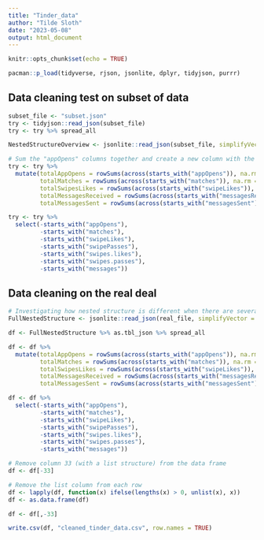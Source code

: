 ```yaml
---
title: "Tinder_data"
author: "Tilde Sloth"
date: "2023-05-08"
output: html_document
---
```


```r
knitr::opts_chunk$set(echo = TRUE)
```

```r
pacman::p_load(tidyverse, rjson, jsonlite, dplyr, tidyjson, purrr)
```

## Data cleaning test on subset of data
```r
subset_file <- "subset.json"
try <- tidyjson::read_json(subset_file)
try <- try %>% spread_all

NestedStructureOverview <- jsonlite::read_json(subset_file, simplifyVector = FALSE)

# Sum the "appOpens" columns together and create a new column with the total
try <- try %>%
  mutate(totalAppOpens = rowSums(across(starts_with("appOpens")), na.rm = TRUE), 
         totalMatches = rowSums(across(starts_with("matches")), na.rm = TRUE), 
         totalSwipesLikes = rowSums(across(starts_with("swipeLikes")), na.rm = TRUE), 
         totalMessagesReceived = rowSums(across(starts_with("messagesReceived")), na.rm = TRUE), 
         totalMessagesSent = rowSums(across(starts_with("messagesSent")), na.rm = TRUE))

try <- try %>% 
  select(-starts_with("appOpens"), 
         -starts_with("matches"), 
         -starts_with("swipeLikes"), 
         -starts_with("swipePasses"), 
         -starts_with("swipes.likes"), 
         -starts_with("swipes.passes"), 
         -starts_with("messages"))

```

## Data cleaning on the real deal

```r
# Investigating how nested structure is different when there are several id's
FullNestedStructure <- jsonlite::read_json(real_file, simplifyVector = FALSE)

df <- FullNestedStructure %>% as.tbl_json %>% spread_all

df <- df %>%
  mutate(totalAppOpens = rowSums(across(starts_with("appOpens")), na.rm = TRUE), 
         totalMatches = rowSums(across(starts_with("matches")), na.rm = TRUE), 
         totalSwipesLikes = rowSums(across(starts_with("swipeLikes")), na.rm = TRUE), 
         totalMessagesReceived = rowSums(across(starts_with("messagesReceived")), na.rm = TRUE), 
         totalMessagesSent = rowSums(across(starts_with("messagesSent")), na.rm = TRUE))

df <- df %>% 
  select(-starts_with("appOpens"), 
         -starts_with("matches"), 
         -starts_with("swipeLikes"), 
         -starts_with("swipePasses"), 
         -starts_with("swipes.likes"), 
         -starts_with("swipes.passes"), 
         -starts_with("messages"))

# Remove column 33 (with a list structure) from the data frame
df <- df[-33]

# Remove the list column from each row
df <- lapply(df, function(x) ifelse(lengths(x) > 0, unlist(x), x))
df <- as.data.frame(df)

df <- df[,-33]

write.csv(df, "cleaned_tinder_data.csv", row.names = TRUE)

```

